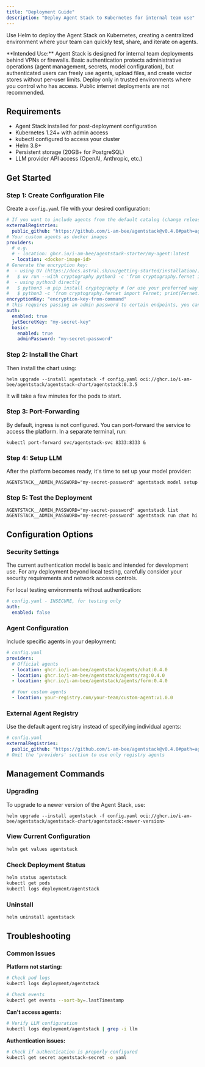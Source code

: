```yaml
---
title: "Deployment Guide"
description: "Deploy Agent Stack to Kubernetes for internal team use"
---
```


Use Helm to deploy the Agent Stack on Kubernetes, creating a centralized environment where your team can quickly test, share, and iterate on agents.

<Warning>
**Intended Use:** Agent Stack is designed for internal team deployments behind VPNs or firewalls. Basic authentication protects administrative operations (agent management, secrets, model configuration), but authenticated users can freely use agents, upload files, and create vector stores without per-user limits. Deploy only in trusted environments where you control who has access. Public internet deployments are not recommended.
</Warning>

## Requirements

- Agent Stack installed for post-deployment configuration
- Kubernetes 1.24+ with admin access
- kubectl configured to access your cluster
- Helm 3.8+
- Persistent storage (20GB+ for PostgreSQL)
- LLM provider API access (OpenAI, Anthropic, etc.)

## Get Started

### Step 1: Create Configuration File

Create a `config.yaml` file with your desired configuration:

```yaml
# If you want to include agents from the default catalog (change release/tag accordingly):
externalRegistries:
  public_github: "https://github.com/i-am-bee/agentstack@v0.4.0#path=agent-registry.yaml"
# Your custom agents as docker images
providers:
  # e.g.
  # - location: ghcr.io/i-am-bee/agentstack-starter/my-agent:latest
  - location: <docker-image-id>
# Generate the encryption key:
#  - using UV (https://docs.astral.sh/uv/getting-started/installation/)
#   $ uv run --with cryptography python3 -c 'from cryptography.fernet import Fernet; print(Fernet.generate_key().decode())'
#  - using python3 directly
#   $ python3 -m pip install cryptography # (or use your preferred way to install the cryptography package)
#   $ python3 -c 'from cryptography.fernet import Fernet; print(Fernet.generate_key().decode())'
encryptionKey: "encryption-key-from-command"
# this requires passing an admin password to certain endpoints, you can disable auth for insecure deployments
auth:
  enabled: true
  jwtSecretKey: "my-secret-key"
  basic:
    enabled: true
    adminPassword: "my-secret-password"
```

### Step 2: Install the Chart

Then install the chart using:

```shell
helm upgrade --install agentstack -f config.yaml oci://ghcr.io/i-am-bee/agentstack/agentstack-chart/agentstack:0.3.5
```

It will take a few minutes for the pods to start.

### Step 3: Port-Forwarding

By default, ingress is not configured. You can port-forward the service to access the platform. In a separate terminal, run:

```shell
kubectl port-forward svc/agentstack-svc 8333:8333 &
```

### Step 4: Setup LLM

After the platform becomes ready, it's time to set up your model provider:

```shell
AGENTSTACK__ADMIN_PASSWORD="my-secret-password" agentstack model setup
```

### Step 5: Test the Deployment

```shell
AGENTSTACK__ADMIN_PASSWORD="my-secret-password" agentstack list
AGENTSTACK__ADMIN_PASSWORD="my-secret-password" agentstack run chat hi
```

## Configuration Options

### Security Settings

<Warning>
  The current authentication model is basic and intended for development use.
  For any deployment beyond local testing, carefully consider your security
  requirements and network access controls.
</Warning>

For local testing environments without authentication:

```yaml
# config.yaml - INSECURE, for testing only
auth:
  enabled: false
```

### Agent Configuration

Include specific agents in your deployment:

```yaml
# config.yaml
providers:
  # Official agents
  - location: ghcr.io/i-am-bee/agentstack/agents/chat:0.4.0
  - location: ghcr.io/i-am-bee/agentstack/agents/rag:0.4.0
  - location: ghcr.io/i-am-bee/agentstack/agents/form:0.4.0

  # Your custom agents
  - location: your-registry.com/your-team/custom-agent:v1.0.0
```

### External Agent Registry

Use the default agent registry instead of specifying individual agents:

```yaml
# config.yaml
externalRegistries:
  public_github: "https://github.com/i-am-bee/agentstack@v0.4.0#path=agent-registry.yaml"
# Omit the 'providers' section to use only registry agents
```

## Management Commands

### Upgrading

To upgrade to a newer version of the Agent Stack, use:

```shell
helm upgrade --install agentstack -f config.yaml oci://ghcr.io/i-am-bee/agentstack/agentstack-chart/agentstack:<newer-version>
```

### View Current Configuration

```bash
helm get values agentstack
```

### Check Deployment Status

```bash
helm status agentstack
kubectl get pods
kubectl logs deployment/agentstack
```

### Uninstall

```bash
helm uninstall agentstack
```

## Troubleshooting

### Common Issues

**Platform not starting:**

```bash
# Check pod logs
kubectl logs deployment/agentstack

# Check events
kubectl get events --sort-by=.lastTimestamp
```

**Can't access agents:**

```bash
# Verify LLM configuration
kubectl logs deployment/agentstack | grep -i llm
```

**Authentication issues:**

```bash
# Check if authentication is properly configured
kubectl get secret agentstack-secret -o yaml
```
